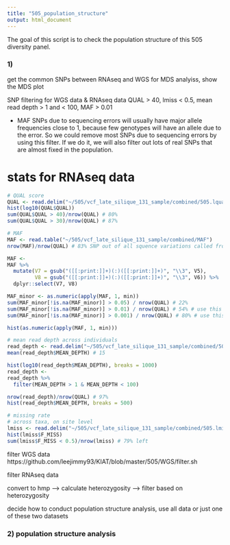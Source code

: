 ```yaml
---
title: "505_population_structure"
output: html_document
---
```


The goal of this script is to check the population structure of this 505 diversity panel. 

### 1) 
get the common SNPs between RNAseq and WGS for MDS analyiss, show the MDS plot 

SNP filtering for WGS data & RNAseq data 
QUAL > 40, lmiss < 0.5, mean read depth > 1 and < 100, MAF > 0.01 

* MAF 
SNPs due to sequencing errors will usually have major allele frequencies close to 1, because few genotypes will have an allele due to the error. So we could remove most SNPs due to sequencing errors by using this filter. If we do it, we will also filter out lots of real SNPs that are almost fixed in the population.

# stats for RNAseq data 
```r
# QUAL score
QUAL <- read.delim("~/505/vcf_late_silique_131_sample/combined/505.lqual")
hist(log10(QUAL$QUAL))    
sum(QUAL$QUAL > 40)/nrow(QUAL) # 80% 
sum(QUAL$QUAL > 30)/nrow(QUAL) # 87% 

# MAF
MAF <- read.table("~/505/vcf_late_silique_131_sample/combined/MAF")
nrow(MAF)/nrow(QUAL) # 83% SNP out of all squence variations called from Freebayes

MAF <- 
MAF %>% 
  mutate(V7 = gsub("([[:print:]]+)(:)([[:print:]]+)", "\\3", V5), 
         V8 = gsub("([[:print:]]+)(:)([[:print:]]+)", "\\3", V6)) %>% 
  dplyr::select(V7, V8) 

MAF_minor <- as.numeric(apply(MAF, 1, min))  
sum(MAF_minor[!is.na(MAF_minor)] > 0.05) / nrow(QUAL) # 22% 
sum(MAF_minor[!is.na(MAF_minor)] > 0.01) / nrow(QUAL) # 54% # use this 
sum(MAF_minor[!is.na(MAF_minor)] > 0.001) / nrow(QUAL) # 80% # use this 

hist(as.numeric(apply(MAF, 1, min))) 

# mean read depth across individuals 
read_depth <- read.delim("~/505/vcf_late_silique_131_sample/combined/505.ldepth.mean")
mean(read_depth$MEAN_DEPTH) # 15  

hist(log10(read_depth$MEAN_DEPTH), breaks = 1000)
read_depth <- 
read_depth %>% 
  filter(MEAN_DEPTH > 1 & MEAN_DEPTH < 100) 

nrow(read_depth)/nrow(QUAL) # 97% 
hist(read_depth$MEAN_DEPTH, breaks = 500)

# missing rate 
# across taxa, on site level 
lmiss <- read.delim("~/505/vcf_late_silique_131_sample/combined/505.lmiss")
hist(lmiss$F_MISS) 
sum(lmiss$F_MISS < 0.5)/nrow(lmiss) # 79% left    
```

filter WGS data 
https://github.com/leejimmy93/KIAT/blob/master/505/WGS/filter.sh 

filter RNAseq data 


convert to hmp --> calculate heterozygosity --> filter based on heterozygosity 



decide how to conduct population structure analysis, use all data or just one of these two datasets 

### 2) population structure analysis  
